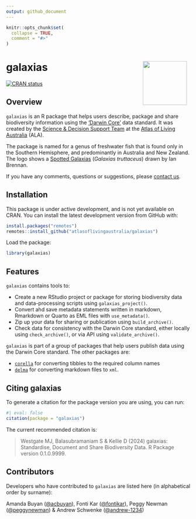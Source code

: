 ```yaml
---
output: github_document
---
```


<!-- README.md is generated from README.Rmd. Please edit that file -->

```r
knitr::opts_chunk$set(
  collapse = TRUE,
  comment = "#>"
)
```

# galaxias <img src="man/figures/logo.png" align="right" style="margin: 0px 10px 0px 10px;" alt="" width="120"/><br>

<!-- badges: start -->
[![CRAN status](https://www.r-pkg.org/badges/version/galaxias)](https://CRAN.R-project.org/package=galaxias)
<!-- badges: end -->

## Overview

`galaxias` is an R package that helps users describe, package and share 
biodiversity information using the ['Darwin Core'](https://dwc.tdwg.org) data 
standard. It was created by the 
[Science & Decision Support Team](https://labs.ala.org.au) at the 
[Atlas of Living Australia](https://www.ala.org.au) (ALA).

The package is named for a genus of freshwater fish that is found only in the 
Southern Hemisphere, and predominantly in Australia and New Zealand. The logo 
shows a 
[Spotted Galaxias](https://bie.ala.org.au/species/https://biodiversity.org.au/afd/taxa/e4d85845-3e34-4112-90a9-f954176721ec) 
(_Galaxias truttaceus_) drawn by Ian Brennan.

If you have any comments, questions or suggestions, please [contact us](mailto:support@ala.org.au).
 
## Installation
This package is under active development, and is not yet available on CRAN. You
can install the latest development version from GitHub with:

```r
install.packages("remotes")
remotes::install_github("atlasoflivingaustralia/galaxias")
```

Load the package:

```r
library(galaxias)
```


## Features

`galaxias` contains tools to:

 - Create a new RStudio project or package for storing biodiversity data 
   and data-processing scripts using `galaxias_project()`.
 - Convert ahd save metadata statements written in markdown, Rmarkdown or 
   Quarto as EML files with `use_metadata()`.
 - Zip up your data for sharing or publication using `build_archive()`.
 - Check data for consistency with the Darwin Core standard, either locally 
   using `check_archive()`, or via API using `validate_archive()`.
 
 
`galaxias` is part of a group of packages that help users publish data using 
the Darwin Core standard. The other packages are:

 - [`corella`](https://corella.ala.org.au) for converting tibbles to the required column names
 - [`delma`](https://delma.ala.org.au) for converting markdown files to `xml`.


## Citing galaxias
To generate a citation for the package version you are using, you can run:

```r
#| eval: false
citation(package = "galaxias")
```

The current recommended citation is:

> Westgate MJ, Balasubramaniam S & Kellie D (2024) galaxias: Standardise, 
> Document and Share Biodiversity Data. R Package version 0.1.0.9999.

## Contributors
Developers who have contributed to `galaxias` are listed here (in alphabetical 
order by surname):

Amanda Buyan ([@acbuyan](https://github.com/acbuyan)), 
Fonti Kar ([@fontikar](https://github.com/fontikar)), 
Peggy Newman ([@peggynewman](https://github.com/peggynewman)) & 
Andrew Schwenke ([@andrew-1234](https://github.com/andrew-1234))